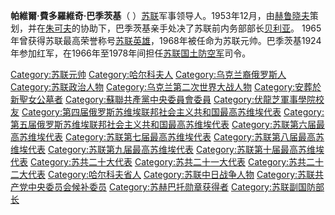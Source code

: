 {{unreferenced|time=2013-05-29T07:53:50+00:00}}
{{Infobox military person
|name         = 帕維爾·巴季茨基
|native_name  = Павел Фёдорович Батицкий
|birth_date   = 1910年6月27日
|death_date   = {{death date and age|1984|2|17|1910|6|27|df=y}}
|birth_place  = {{flag|俄羅斯帝國}}[[哈爾科夫|哈爾科夫]]
|death_place  = {{flag|蘇聯}}[[莫斯科|莫斯科]]
|placeofburial=
|image        =
|caption      = 
|nickname     =
|allegiance   = {{USSR}}
|branch       = [[苏联红军|苏联红军]]
|serviceyears = 1924年–1978年
|rank         = 
|commands     =[[苏联国土防空军|苏联国土防空军]]
|unit         = 
|battles      = 
|awards       = {{{!}} style="background:transparent"
{{!}} {{Hero of the Soviet Union}}
{{!}}}
{{{!}} style="background: transparent"
{{!}} {{列宁勋章}} {{!!}} {{列宁勋章}} {{!!}} {{列宁勋章}} {{!!}} {{列宁勋章}}
{{!}}-
{{!}} {{列宁勋章}} {{!!}} {{十月革命勋章}} {{!!}} {{红旗勋章}} {{!!}} {{红旗勋章}}
{{!}}-
{{!}} {{红旗勋章}} {{!!}} {{红旗勋章}} {{!!}} {{红旗勋章}} {{!!}} {{一级库图佐夫勋章}}
{{!}}-
{{!}} {{二级苏沃洛夫勋章}} {{!!}} {{二级库图佐夫勋章}}
{{!}}}
|relations    =
|laterwork    =
}}
'''帕維爾·費多羅維奇·巴季茨基'''（{{lang-ru|Па́вел Фёдорович Бати́цкий}} {{bd|1910年|6月27日|1984年|2月17日|catIdx=Batitsky, Pavel}}）[[苏联|苏联]]军事领导人。1953年12月，由[[赫鲁晓夫|赫鲁晓夫]]策划，并在[[朱可夫|朱可夫]]的协助下，巴季茨基亲手处决了苏联前内务部部长[[贝利亚|贝利亚]]。 1965年曾获得苏联最高荣誉称号[[苏联英雄|苏联英雄]]，1968年被任命为苏联元帅。巴季茨基1924年参加红军，在1966年至1978年间担任[[苏联国土防空军|苏联国土防空军]]司令。

{{蘇聯元帥}}
{{蘇聯大將}}
{{Authority control}}
{{DEFAULTSORT:Batitsky, Pavel Fyodorovich}}
[[Category:苏联元帅|Category:苏联元帅]]
[[Category:哈尔科夫人|Category:哈尔科夫人]]
[[Category:乌克兰裔俄罗斯人|Category:乌克兰裔俄罗斯人]]
[[Category:苏联政治人物|Category:苏联政治人物]]
[[Category:乌克兰第二次世界大战人物|Category:乌克兰第二次世界大战人物]]
[[Category:安葬於新聖女公墓者|Category:安葬於新聖女公墓者]]
[[Category:蘇聯共產黨中央委員會委員|Category:蘇聯共產黨中央委員會委員]]
[[Category:伏龍芝軍事學院校友|Category:伏龍芝軍事學院校友]]
[[Category:第四届俄罗斯苏维埃联邦社会主义共和国最高苏维埃代表|Category:第四届俄罗斯苏维埃联邦社会主义共和国最高苏维埃代表]]
[[Category:第五届俄罗斯苏维埃联邦社会主义共和国最高苏维埃代表|Category:第五届俄罗斯苏维埃联邦社会主义共和国最高苏维埃代表]]
[[Category:苏联第六届最高苏维埃代表|Category:苏联第六届最高苏维埃代表]]
[[Category:苏联第七届最高苏维埃代表|Category:苏联第七届最高苏维埃代表]]
[[Category:苏联第八届最高苏维埃代表|Category:苏联第八届最高苏维埃代表]]
[[Category:苏联第九届最高苏维埃代表|Category:苏联第九届最高苏维埃代表]]
[[Category:苏联第十届最高苏维埃代表|Category:苏联第十届最高苏维埃代表]]
[[Category:苏共二十大代表|Category:苏共二十大代表]]
[[Category:苏共二十一大代表|Category:苏共二十一大代表]]
[[Category:苏共二十二大代表|Category:苏共二十二大代表]]
[[Category:哈尔科夫省人|Category:哈尔科夫省人]]
[[Category:苏联中日战争人物|Category:苏联中日战争人物]]
[[Category:苏联共产党中央委员会候补委员|Category:苏联共产党中央委员会候补委员]]
[[Category:苏赫巴托勋章获得者|Category:苏赫巴托勋章获得者]]
[[Category:苏联副国防部长|Category:苏联副国防部长]]